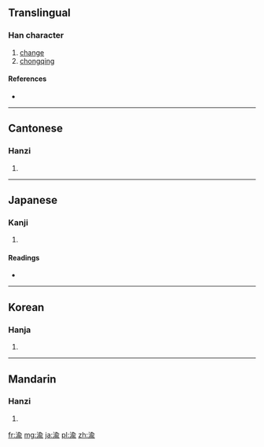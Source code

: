 ==Translingual==

===Han character===
{{Han char|rn=85|rad=水|as=09|sn=12|four=3812<sub>1</sub>|canj=水人一弓 (EOMN), X水人一弓 (XEOMN)}}

# [[change]]
# [[chongqing]]

====References====
* {{Han ref|kx=0633.450|dkj=17761|dj=1040.040|hdz=31681.120|uh=6E1D|ud=28189|bh=B4FC|bd=46332}}

----

==Cantonese==

===Hanzi===
{{yue-hanzi|jyut=|y=yu4}}

# {{defn|lang=yue|sort=水09}}

----

==Japanese==

===Kanji===
{{ja-kanji|grade=|rs=水09}}

# {{defn|lang=ja|sort=水09}}

====Readings====
* {{ja-readings|on=[[ゆ]] (yu)|kun=[[かわる]] (kawaru)}}

----

==Korean==

===Hanja===
{{ko-hanja|hangeul=투|eumhun=|rv=tu|mr=t'u|y=thwu}}

# {{defn|lang=ko|sort=水09}}

----

==Mandarin==

===Hanzi===
{{cmn-hanzi|pin=[[yú]] ([[yu2]])|wg=yü<sup>2</sup>}}

# {{defn|lang=cmn|sort=水09}}

[[fr:渝]]
[[mg:渝]]
[[ja:渝]]
[[pl:渝]]
[[zh:渝]]